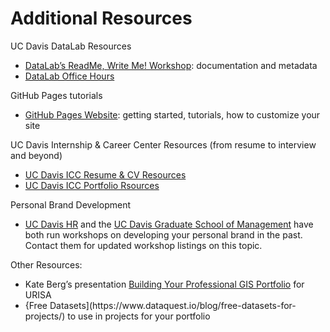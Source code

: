 # Additional Resources

UC Davis DataLab Resources

* [DataLab's ReadMe, Write Me! Workshop](https://datalab.ucdavis.edu/eventscalendar/readme-write-me/): documentation and metadata
* [DataLab Office Hours](https://datalab.ucdavis.edu/office-hours/)

GitHub Pages tutorials

* [GitHub Pages Website](https://pages.github.com/): getting started, tutorials, how to customize your site

UC Davis Internship & Career Center Resources (from resume to interview and beyond)

* [UC Davis ICC Resume & CV Resources](https://icc.ucdavis.edu/materials/resume)
* [UC Davis ICC Portfolio Rsources](https://icc.ucdavis.edu/materials/portfolios)

Personal Brand Development

* [UC Davis HR](https://hr.ucdavis.edu/departments/learning-dev/course-catalog/biz-ops/copyrights-uc-davis) and the [UC Davis Graduate School of Management](https://gsm.ucdavis.edu/event/personal-branding-workshop-how-brand-you) have both run workshops on developing your personal brand in the past. Contact them for updated workshop listings on this topic.

Other Resources:

* Kate Berg's presentation [Building Your Professional GIS Portfolio](https://www.youtube.com/watch?v=wBP-s4fP5uQ) for URISA
* {Free Datasets](https://www.dataquest.io/blog/free-datasets-for-projects/) to use in projects for your portfolio